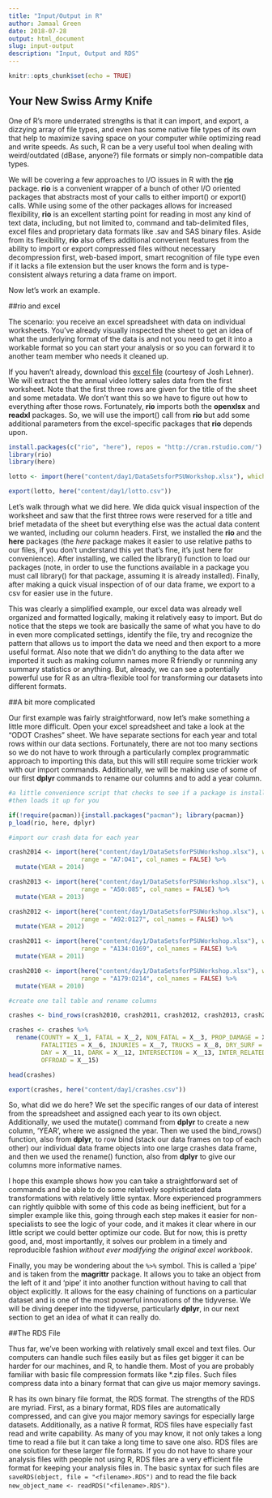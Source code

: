```yaml
---
title: "Input/Output in R"
author: Jamaal Green
date: 2018-07-28
output: html_document
slug: input-output
description: "Input, Output and RDS"
---
```


```r
knitr::opts_chunk$set(echo = TRUE)
```

## Your New Swiss Army Knife

One of R's more underrated strengths is that it can import, and export, a dizzying array of file types, and even has some native file types of its own that help to maximize saving space on your computer while optimizing read and write speeds. As such, R can be a very useful tool when dealing with weird/outdated (dBase, anyone?) file formats or simply non-compatible data types.

We will be covering a few approaches to I/O issues in R with the [**rio**](https://cran.r-project.org/web/packages/rio/vignettes/rio.html) package. **rio** is a convenient wrapper of a bunch of other I/O oriented packages that abstracts most of your calls to either import() or export() calls. While using some of the other packages allows for increased flexibility, **rio** is an excellent starting point for reading in most any kind of text data, including, but not limited to, command and tab-delimited files, excel files and proprietary data formats like .sav and SAS binary files. Aside from its flexibility, **rio** also offers additional convenient features from the ability to import or export compressed files without necessary decompression first, web-based import, smart recognition of file type even if it lacks a file extension but the user knows the form and is type-consistent always returing a data frame on import. 

Now let's work an example.

##rio and excel

The scenario: you receive an excel spreadsheet with data on individual worksheets. You've already visually inspected the sheet to get an idea of what the underlying format of the data is and not you need to get it into a workable format so you can start your analysis or so you can forward it to another team member who needs it cleaned up. 

If you haven't already, download this [excel file](DataSetsforPSUWorkshop.xlsx) (courtesy of Josh Lehner). We will extract the the annual video lottery sales data from the first worksheet. Note that the first three rows are given for the title of the sheet and some metadata. We don't want this so we have to figure out how to everything after those rows. Fortunately, **rio** imports both the **openxlsx** and **readxl** packages. So, we will use the import() call from **rio** but add some additional parameters from the excel-specific packages that **rio** depends upon.

```r

install.packages(c("rio", "here"), repos = "http://cran.rstudio.com/")
library(rio)
library(here)

lotto <- import(here("content/day1/DataSetsforPSUWorkshop.xlsx"), which = 1, skip = 3)

export(lotto, here("content/day1/lotto.csv"))


```

Let's walk through what we did here. We dida quick visual inspection of the worksheet and saw that the first thtree rows were reserved for a title and brief metadata of the sheet but everything else was the actual data content we wanted, including our column headers. First, we installed the **rio** and the **here** packages (the *here* package makes it easier to use relative paths to our files, if you don't understand this yet that's fine, it's just here for convenience). After installing, we called the library() function to load our packages (note, in order to use the functions available in a package you must call library() for that package, assuming it is already installed). Finally, after making a quick visual inspection of of our data frame, we export to a csv for easier use in the future. 

This was clearly a simplified example, our excel data was already well organized and formatted logically, making it relatively easy to import. But do notice that the steps we took are basically the same of what you have to do in even more complicated settings, identify the file, try and recognize the pattern that allows us to import the data we need and then export to a more useful format. Also note that we didn't do anything to the data after we imported it such as making column names more R friendly or runnning any summary statistics or anything. But, already, we can see a potentially powerful use for R as an ultra-flexible tool for transforming our datasets into different formats.

##A bit more complicated

Our first example was fairly straightforward, now let's make something a little more difficult. Open your excel spreadsheet and take a look at the "ODOT Crashes" sheet. We have separate sections for each year and total rows within our data sections. Fortunately, there are not too many sections so we do not have to work through a particularly complex programmatic approach to importing this data, but this will still require some trickier work with our import commands. Additionally, we will be making use of some of our first **dplyr** commands to rename our columns and to add a year column.

```r

#a little convenience script that checks to see if a package is installed and
#then loads it up for you

if(!require(pacman)){install.packages("pacman"); library(pacman)}
p_load(rio, here, dplyr)

#import our crash data for each year

crash2014 <- import(here("content/day1/DataSetsforPSUWorkshop.xlsx"), which = 4, 
                    range = "A7:O41", col_names = FALSE) %>% 
  mutate(YEAR = 2014)

crash2013 <- import(here("content/day1/DataSetsforPSUWorkshop.xlsx"), which = 4, 
                    range = "A50:O85", col_names = FALSE) %>% 
  mutate(YEAR = 2013)

crash2012 <- import(here("content/day1/DataSetsforPSUWorkshop.xlsx"), which = 4, 
                    range = "A92:O127", col_names = FALSE) %>% 
  mutate(YEAR = 2012)

crash2011 <- import(here("content/day1/DataSetsforPSUWorkshop.xlsx"), which = 4, 
                    range = "A134:O169", col_names = FALSE) %>% 
  mutate(YEAR = 2011)

crash2010 <- import(here("content/day1/DataSetsforPSUWorkshop.xlsx"), which = 4, 
                    range = "A179:O214", col_names = FALSE) %>% 
  mutate(YEAR = 2010)

#create one tall table and rename columns

crashes <- bind_rows(crash2010, crash2011, crash2012, crash2013, crash2014)

crashes <- crashes %>% 
  rename(COUNTY = X__1, FATAL = X__2, NON_FATAL = X__3, PROP_DAMAGE = X__4, TOT_CRASH = X__5,
         FATALITIES = X__6, INJURIES = X__7, TRUCKS = X__8, DRY_SURF = X__9, WET_SURF = X__10,
         DAY = X__11, DARK = X__12, INTERSECTION = X__13, INTER_RELATED = X__14,
         OFFROAD = X__15)

head(crashes)

export(crashes, here("content/day1/crashes.csv"))

```

So, what did we do here? We set the specific ranges of our data of interest from the spreadsheet and assigned each year to its own object. Additionally, we used the mutate() command from **dplyr** to create a new column, 'YEAR', where we assigned the year. Then we used the bind_rows() function, also from **dplyr**, to row bind (stack our data frames on top of each other) our individual data frame objects into one large crashes data frame, and then we used the rename() function, also from **dplyr** to give our columns more informative names.

I hope this example shows how you can take a straightforward set of commands and be able to do some relatively sophisticated data transformations with relatively little syntax. More experienced programmers can rightly quibble with some of this code as being inefficient, but for a simpler example like this, going through each step makes it easier for non-specialists to see the logic of your code, and it makes it clear where in our little script we could better optimize our code. But for now, this is pretty good, and, most importantly, it solves our problem in a timely and reproducible fashion *without ever modifying the original excel workbook*.

Finally, you may be wondering about the `%>%` symbol. This is called a 'pipe' and is taken from the **magrittr** package. It allows you to take an object from the left of it and 'pipe' it into another function without having to call that object explicitly. It allows for the easy chaining of functions on a particular dataset and is one of the most powerful innovations of the tidyverse. We will be diving deeper into the tidyverse, particularly **dplyr**, in our next section to get an idea of what it can really do. 

##The RDS File

Thus far, we've been working with relatively small excel and text files. Our computers can handle such files easily but as files get bigger it can be harder for our machines, and R, to handle them. Most of you are probably familiar with basic file compression formats like *.zip files. Such files compress data into a binary format that can give us major memory savings.

R has its own binary file format, the RDS format. The strengths of the RDS are myriad. First, as a binary format, RDS files are automatically compressed, and can give you major memory savings for especially large datasets. Additionally, as a native R format, RDS files have especially fast read and write capability. As many of you may know, it not only takes a long time to read a file but it can take a long time to save one also. RDS files are one solution for these larger file formats. If you do not have to share your analysis files with people not using R, RDS files are a very efficient file format for keeping your analysis files in. The basic syntax for such files are `saveRDS(object, file = "<filename>.RDS")` and to read the file back `new_object_name <- readRDS("<filename>.RDS")`.